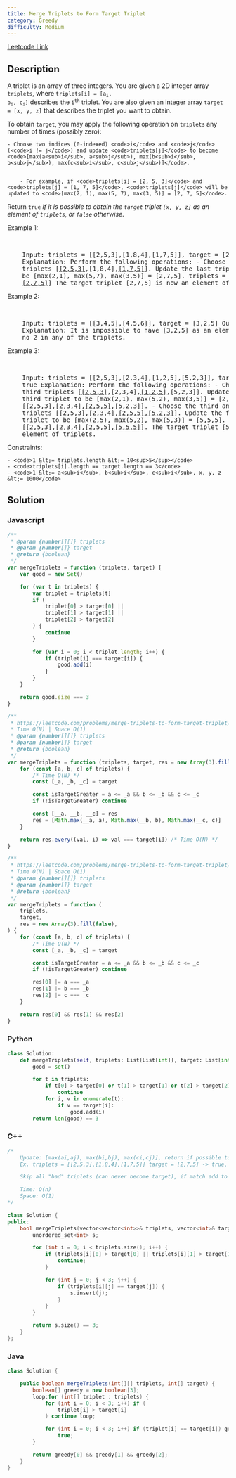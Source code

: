 ```yaml
---
title: Merge Triplets to Form Target Triplet
category: Greedy
difficulty: Medium
---
```


<Callout>

[Leetcode Link](https://leetcode.com/problems/merge-triplets-to-form-target-triplet)

</Callout>

## Description

A triplet is an array of three integers. You are given a 2D integer array <code>triplets</code>, where <code>triplets[i] = [a<sub>i</sub>, b<sub>i</sub>, c<sub>i</sub>]</code> describes the <code>i<sup>th</sup></code> triplet. You are also given an integer array <code>target = [x, y, z]</code> that describes the triplet you want to obtain.

To obtain <code>target</code>, you may apply the following operation on <code>triplets</code> any number of times (possibly zero):

    - Choose two indices (0-indexed) <code>i</code> and <code>j</code> (<code>i != j</code>) and update <code>triplets[j]</code> to become <code>[max(a<sub>i</sub>, a<sub>j</sub>), max(b<sub>i</sub>, b<sub>j</sub>), max(c<sub>i</sub>, c<sub>j</sub>)]</code>.


    	- For example, if <code>triplets[i] = [2, 5, 3]</code> and <code>triplets[j] = [1, 7, 5]</code>, <code>triplets[j]</code> will be updated to <code>[max(2, 1), max(5, 7), max(3, 5)] = [2, 7, 5]</code>.

Return <code>true</code> _if it is possible to obtain the _<code>target</code>_ triplet _<code>[x, y, z]</code>_ as an element of _<code>triplets</code>_, or _<code>false</code>_ otherwise_.

Example 1:

<br />

<pre className="overflow-x-auto">
	Input: triplets = [[2,5,3],[1,8,4],[1,7,5]], target = [2,7,5] Output: true
	Explanation: Perform the following operations: - Choose the first and last
	triplets [<u>[2,5,3]</u>,[1,8,4],<u>[1,7,5]</u>]. Update the last triplet to
	be [max(2,1), max(5,7), max(3,5)] = [2,7,5]. triplets = [[2,5,3],[1,8,4],
	<u>[2,7,5]</u>] The target triplet [2,7,5] is now an element of triplets.
</pre>

Example 2:

<br />

<pre className="overflow-x-auto">
	Input: triplets = [[3,4,5],[4,5,6]], target = [3,2,5] Output: false
	Explanation: It is impossible to have [3,2,5] as an element because there is
	no 2 in any of the triplets.
</pre>

Example 3:

<br />

<pre className="overflow-x-auto">
	Input: triplets = [[2,5,3],[2,3,4],[1,2,5],[5,2,3]], target = [5,5,5] Output:
	true Explanation: Perform the following operations: - Choose the first and
	third triplets [<u>[2,5,3]</u>,[2,3,4],<u>[1,2,5]</u>,[5,2,3]]. Update the
	third triplet to be [max(2,1), max(5,2), max(3,5)] = [2,5,5]. triplets =
	[[2,5,3],[2,3,4],<u>[2,5,5]</u>,[5,2,3]]. - Choose the third and fourth
	triplets [[2,5,3],[2,3,4],<u>[2,5,5]</u>,<u>[5,2,3]</u>]. Update the fourth
	triplet to be [max(2,5), max(5,2), max(5,3)] = [5,5,5]. triplets =
	[[2,5,3],[2,3,4],[2,5,5],<u>[5,5,5]</u>]. The target triplet [5,5,5] is now an
	element of triplets.
</pre>

Constraints:

    - <code>1 &lt;= triplets.length &lt;= 10<sup>5</sup></code>
    - <code>triplets[i].length == target.length == 3</code>
    - <code>1 &lt;= a<sub>i</sub>, b<sub>i</sub>, c<sub>i</sub>, x, y, z &lt;= 1000</code>

## Solution

### Javascript

```javascript
/**
 * @param {number[][]} triplets
 * @param {number[]} target
 * @return {boolean}
 */
var mergeTriplets = function (triplets, target) {
	var good = new Set()

	for (var t in triplets) {
		var triplet = triplets[t]
		if (
			triplet[0] > target[0] ||
			triplet[1] > target[1] ||
			triplet[2] > target[2]
		) {
			continue
		}

		for (var i = 0; i < triplet.length; i++) {
			if (triplet[i] === target[i]) {
				good.add(i)
			}
		}
	}

	return good.size === 3
}

/**
 * https://leetcode.com/problems/merge-triplets-to-form-target-triplet/
 * Time O(N) | Space O(1)
 * @param {number[][]} triplets
 * @param {number[]} target
 * @return {boolean}
 */
var mergeTriplets = function (triplets, target, res = new Array(3).fill(0)) {
	for (const [a, b, c] of triplets) {
		/* Time O(N) */
		const [_a, _b, _c] = target

		const isTargetGreater = a <= _a && b <= _b && c <= _c
		if (!isTargetGreater) continue

		const [__a, __b, __c] = res
		res = [Math.max(__a, a), Math.max(__b, b), Math.max(__c, c)]
	}

	return res.every((val, i) => val === target[i]) /* Time O(N) */
}

/**
 * https://leetcode.com/problems/merge-triplets-to-form-target-triplet/
 * Time O(N) | Space O(1)
 * @param {number[][]} triplets
 * @param {number[]} target
 * @return {boolean}
 */
var mergeTriplets = function (
	triplets,
	target,
	res = new Array(3).fill(false),
) {
	for (const [a, b, c] of triplets) {
		/* Time O(N) */
		const [_a, _b, _c] = target

		const isTargetGreater = a <= _a && b <= _b && c <= _c
		if (!isTargetGreater) continue

		res[0] |= a === _a
		res[1] |= b === _b
		res[2] |= c === _c
	}

	return res[0] && res[1] && res[2]
}
```

### Python

```python
class Solution:
    def mergeTriplets(self, triplets: List[List[int]], target: List[int]) -> bool:
        good = set()

        for t in triplets:
            if t[0] > target[0] or t[1] > target[1] or t[2] > target[2]:
                continue
            for i, v in enumerate(t):
                if v == target[i]:
                    good.add(i)
        return len(good) == 3

```

### C++

```cpp
/*
    Update: [max(ai,aj), max(bi,bj), max(ci,cj)], return if possible to obtain target
    Ex. triplets = [[2,5,3],[1,8,4],[1,7,5]] target = [2,7,5] -> true, update 1st/3rd

    Skip all "bad" triplets (can never become target), if match add to "good" set

    Time: O(n)
    Space: O(1)
*/

class Solution {
public:
    bool mergeTriplets(vector<vector<int>>& triplets, vector<int>& target) {
        unordered_set<int> s;

        for (int i = 0; i < triplets.size(); i++) {
            if (triplets[i][0] > target[0] || triplets[i][1] > target[1] || triplets[i][2] > target[2]) {
                continue;
            }

            for (int j = 0; j < 3; j++) {
                if (triplets[i][j] == target[j]) {
                    s.insert(j);
                }
            }
        }

        return s.size() == 3;
    }
};

```

### Java

```java
class Solution {

    public boolean mergeTriplets(int[][] triplets, int[] target) {
        boolean[] greedy = new boolean[3];
        loop:for (int[] triplet : triplets) {
            for (int i = 0; i < 3; i++) if (
                triplet[i] > target[i]
            ) continue loop;

            for (int i = 0; i < 3; i++) if (triplet[i] == target[i]) greedy[i] =
                true;
        }

        return greedy[0] && greedy[1] && greedy[2];
    }
}

```
